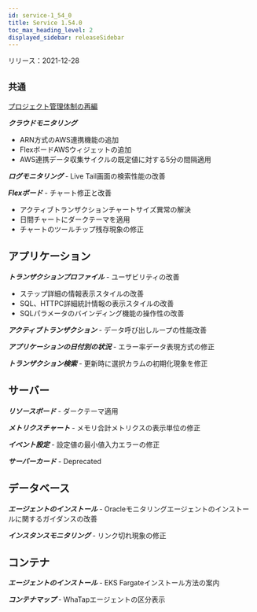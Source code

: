 ```yaml
---
id: service-1_54_0
title: Service 1.54.0
toc_max_heading_level: 2
displayed_sidebar: releaseSidebar
---
```



リリース：2021-12-28

## `共通`

[プロジェクト管理体制の再編](https://docs.whatap.io/project/project-structure)

***クラウドモニタリング*** 

- ARN方式のAWS連携機能の追加
- FlexボードAWSウィジェットの追加
- AWS連携データ収集サイクルの既定値に対する5分の間隔適用 

***ログモニタリング*** - Live Tail画面の検索性能の改善

***Flexボード*** - チャート修正と改善

- アクティブトランザクションチャートサイズ異常の解決
- 日間チャートにダークテーマを適用
- チャートのツールチップ残存現象の修正

## アプリケーション

***トランザクションプロファイル*** - ユーザビリティの改善

- ステップ詳細の情報表示スタイルの改善
- SQL、HTTPC詳細統計情報の表示スタイルの改善 
- SQLパラメータのバインディング機能の操作性の改善

***アクティブトランザクション*** - データ呼び出しループの性能改善

***アプリケーションの日付別の状況*** - エラー率データ表現方式の修正

***トランザクション検索*** - 更新時に選択カラムの初期化現象を修正

## サーバー

***リソースボード*** - ダークテーマ適用

***メトリクスチャート*** - メモリ合計メトリクスの表示単位の修正 

***イベント設定*** - 設定値の最小値入力エラーの修正

***サーバーカード*** - Deprecated

## データベース

***エージェントのインストール*** - Oracleモニタリングエージェントのインストールに関するガイダンスの改善

***インスタンスモニタリング*** - リンク切れ現象の修正

## コンテナ

***エージェントのインストール*** - EKS Fargateインストール方法の案内

***コンテナマップ*** - WhaTapエージェントの区分表示
